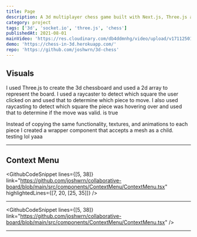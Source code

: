 ```yaml
---
title: Page
description: A 3d multiplayer chess game built with Next.js, Three.js and Socket.io.
category: project
tags: ['3d', 'socket.io', 'three.js', 'chess']
publishedAt: 2021-08-01
mainVideo: 'https://res.cloudinary.com/db4ddmnhg/video/upload/v1711250181/projects/chess/rapidsave.com_i_created_a_realtime_multiplayer_3d_chess_game-0gs6ouqa9soa1_k6qzuo.mp4'
demo: 'https://chess-in-3d.herokuapp.com/'
repo: 'https://github.com/joshwrn/3d-chess'
---
```


## Visuals

I used Three.js to create the 3d chessboard and used a 2d array to represent the board. I used a raycaster to detect which square the user clicked on and used that to determine which piece to move. I also used raycasting to detect which square the piece was hovering over and used that to determine if the move was valid. is true

Instead of copying the same functionality, textures, and animations to each piece I created a wrapper component that accepts a mesh as a child. testing lol yaaa

---

## Context Menu

<GithubCodeSnippet
  lines={[5, 38]}
  link="https://github.com/joshwrn/collaborative-board/blob/main/src/components/ContextMenu/ContextMenu.tsx"
  highlightedLines={[7, 20, [25, 35]]}
/>

---

<GithubCodeSnippet
  lines={[5, 38]}
  link="https://github.com/joshwrn/collaborative-board/blob/main/src/components/ContextMenu/ContextMenu.tsx"
/>

---


